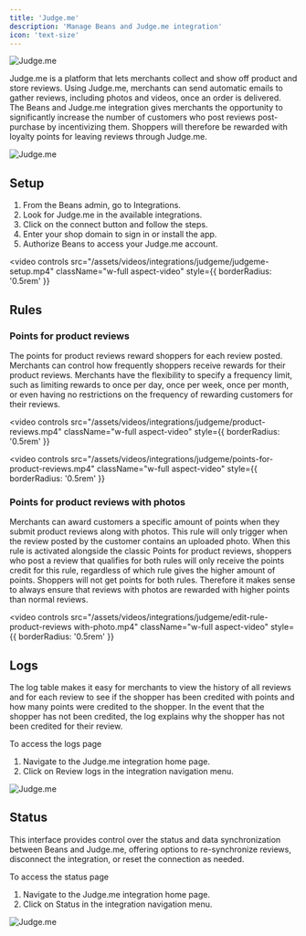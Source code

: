 ```yaml
---
title: 'Judge.me'
description: 'Manage Beans and Judge.me integration'
icon: 'text-size'
---
```


<Frame>
  <img src="/assets/images/integrations/judgeme/judgeme.jpg" alt="Judge.me" style={{ borderRadius: '0.5rem' }} />
</Frame>

Judge.me is a platform that lets merchants collect and show off product and store reviews. Using Judge.me, merchants can send automatic emails to gather reviews, including photos and videos, once an order is delivered. The Beans and Judge.me integration gives merchants the opportunity to significantly increase the number of customers who post reviews post-purchase by incentivizing them. Shoppers will therefore be rewarded with loyalty points for leaving reviews through Judge.me.

<Frame>
  <img
    src="/assets/images/integrations/judgeme/integrations-page.jpg"
    alt="Judge.me"
    style={{ borderRadius: '0.5rem' }}
  />
</Frame>

## Setup

1. From the Beans admin, go to Integrations.
2. Look for Judge.me in the available integrations.
3. Click on the connect button and follow the steps.
4. Enter your shop domain to sign in or install the app.
5. Authorize Beans to access your Judge.me account.

<video
  controls
  src="/assets/videos/integrations/judgeme/judgeme-setup.mp4"
  className="w-full aspect-video"
  style={{ borderRadius: '0.5rem' }}
></video>

## Rules

### Points for product reviews

The points for product reviews reward shoppers for each review posted. Merchants can control how frequently shoppers receive rewards for their product reviews. Merchants have the flexibility to specify a frequency limit, such as limiting rewards to once per day, once per week, once per month, or even having no restrictions on the frequency of rewarding customers for their reviews.

<video
  controls
  src="/assets/videos/integrations/judgeme/product-reviews.mp4"
  className="w-full aspect-video"
  style={{ borderRadius: '0.5rem' }}
></video>

<video
  controls
  src="/assets/videos/integrations/judgeme/points-for-product-reviews.mp4"
  className="w-full aspect-video"
  style={{ borderRadius: '0.5rem' }}
></video>

### Points for product reviews with photos

Merchants can award customers a specific amount of points when they submit product reviews along with photos. This rule will only trigger when the review posted by the customer contains an uploaded photo. When this rule is activated alongside the classic Points for product reviews, shoppers who post a review that qualifies for both rules will only receive the points credit for this rule, regardless of which rule gives the higher amount of points. Shoppers will not get points for both rules. Therefore it makes sense to always ensure that reviews with photos are rewarded with higher points than normal reviews.

<video
  controls
  src="/assets/videos/integrations/judgeme/edit-rule-product-reviews with-photo.mp4"
  className="w-full aspect-video"
  style={{ borderRadius: '0.5rem' }}
></video>

## Logs

The log table makes it easy for merchants to view the history of all reviews and for each review to see if the shopper has been credited with points and how many points were credited to the shopper. In the event that the shopper has not been credited, the log explains why the shopper has not been credited for their review.

To access the logs page

1. Navigate to the Judge.me integration home page.
2. Click on Review logs in the integration navigation menu.

<Frame>
  <img
    src="/assets/images/integrations/judgeme/judgeme-reviews-page.jpg"
    alt="Judge.me"
    style={{ borderRadius: '0.5rem' }}
  />
</Frame>

## Status

This interface provides control over the status and data synchronization between Beans and Judge.me, offering options to re-synchronize reviews, disconnect the integration, or reset the connection as needed.

To access the status page

1. Navigate to the Judge.me integration home page.
2. Click on Status in the integration navigation menu.

<Frame>
  <img
    src="/assets/images/integrations/judgeme/judgeme-status-page.jpg"
    alt="Judge.me"
    style={{ borderRadius: '0.5rem' }}
  />
</Frame>
